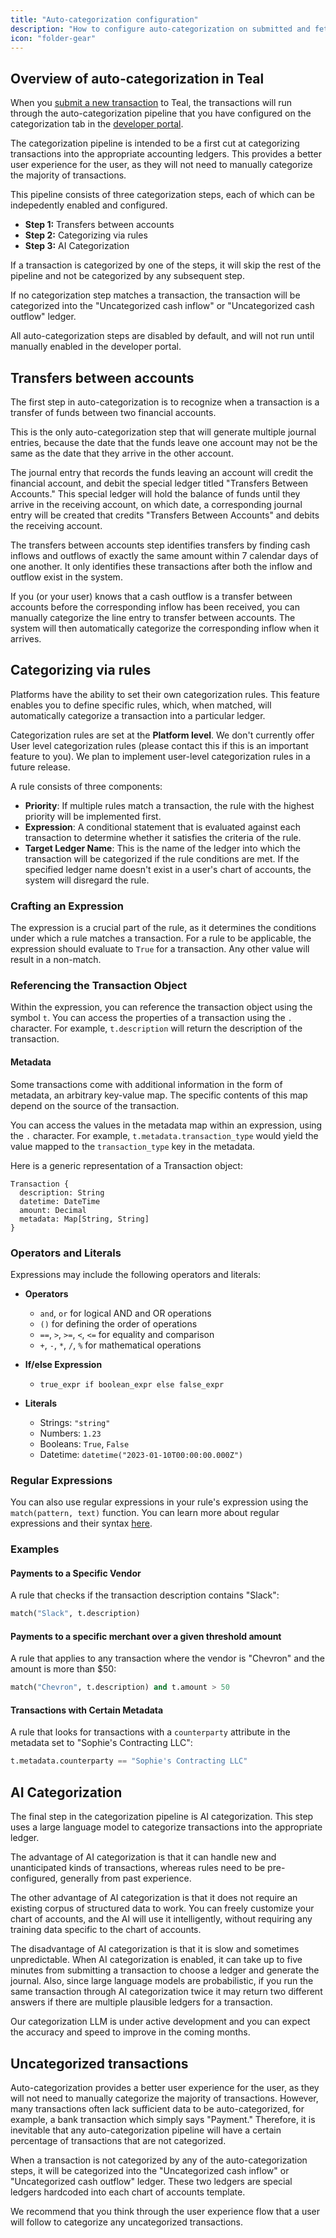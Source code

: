 ```yaml
---
title: "Auto-categorization configuration"
description: "How to configure auto-categorization on submitted and fetched transactions."
icon: "folder-gear"
---
```


## Overview of auto-categorization in Teal

When you [submit a new transaction](/transactions/submitting) to Teal, the transactions will run through the auto-categorization pipeline that you have configured on the categorization tab in the [developer portal](https://developer.teal.dev/categorization).

The categorization pipeline is intended to be a first cut at categorizing transactions into the appropriate accounting ledgers. This provides a better user experience for the user, as they will not need to manually categorize the majority of transactions.

This pipeline consists of three categorization steps, each of which can be indepedently enabled and configured.

- **Step 1:** Transfers between accounts
- **Step 2:** Categorizing via rules
- **Step 3:** AI Categorization

If a transaction is categorized by one of the steps, it will skip the rest of the pipeline and not be categorized by any subsequent step.

If no categorization step matches a transaction, the transaction will be categorized into the "Uncategorized cash inflow" or "Uncategorized cash outflow" ledger.

All auto-categorization steps are disabled by default, and will not run until manually enabled in the developer portal.

## Transfers between accounts

The first step in auto-categorization is to recognize when a transaction is a transfer of funds between two financial accounts.

This is the only auto-categorization step that will generate multiple journal entries, because the date that the funds leave one account may not be the same as the date that they arrive in the other account.

The journal entry that records the funds leaving an account will credit the financial account, and debit the special ledger titled "Transfers Between Accounts." This special ledger will hold the balance of funds until they arrive in the receiving account, on which date, a corresponding journal entry will be created that credits "Transfers Between Accounts" and debits the receiving account.

The transfers between accounts step identifies transfers by finding cash inflows and outflows of exactly the same amount within 7 calendar days of one another. It only identifies these transactions after both the inflow and outflow exist in the system.

If you (or your user) knows that a cash outflow is a transfer between accounts before the corresponding inflow has been received, you can manually categorize the line entry to transfer between accounts. The system will then automatically categorize the corresponding inflow when it arrives.

## Categorizing via rules

Platforms have the ability to set their own categorization rules. This feature enables you to define specific rules, which, when matched, will automatically categorize a transaction into a particular ledger.

Categorization rules are set at the **Platform level**. We don't currently offer User level categorization rules (please contact this if this is an important feature to you). We plan to implement user-level categorization rules in a future release.

A rule consists of three components:

- **Priority**: If multiple rules match a transaction, the rule with the highest priority will be implemented first.
- **Expression**: A conditional statement that is evaluated against each transaction to determine whether it satisfies the criteria of the rule.
- **Target Ledger Name**: This is the name of the ledger into which the transaction will be categorized if the rule conditions are met. If the specified ledger name doesn't exist in a user's chart of accounts, the system will disregard the rule.

### Crafting an Expression

The expression is a crucial part of the rule, as it determines the conditions under which a rule matches a transaction. For a rule to be applicable, the expression should evaluate to `True` for a transaction. Any other value will result in a non-match.

### Referencing the Transaction Object

Within the expression, you can reference the transaction object using the symbol `t`. You can access the properties of a transaction using the `.` character. For example, `t.description` will return the description of the transaction.

#### Metadata

Some transactions come with additional information in the form of metadata, an arbitrary key-value map. The specific contents of this map depend on the source of the transaction.

You can access the values in the metadata map within an expression, using the `.` character. For example, `t.metadata.transaction_type` would yield the value mapped to the `transaction_type` key in the metadata.

Here is a generic representation of a Transaction object:

```
Transaction {
  description: String
  datetime: DateTime
  amount: Decimal
  metadata: Map[String, String]
}
```

### Operators and Literals

Expressions may include the following operators and literals:

- **Operators**
  - `and`, `or` for logical AND and OR operations
  - `()` for defining the order of operations
  - `==`, `>`, `>=`, `<`, `<=` for equality and comparison
  - `+`, `-`, `*`, `/`, `%` for mathematical operations
- **If/else Expression**
  - `true_expr if boolean_expr else false_expr`
- **Literals**

  - Strings: `"string"`
  - Numbers: `1.23`
  - Booleans: `True`, `False`
  - Datetime: `datetime("2023-01-10T00:00:00.000Z")`

### Regular Expressions

You can also use regular expressions in your rule's expression using the `match(pattern, text)` function. You can learn more about regular expressions and their syntax [here](https://developers.google.com/edu/python/regular-expressions).

### Examples

#### Payments to a Specific Vendor

A rule that checks if the transaction description contains "Slack":

```python
match("Slack", t.description)
```

#### Payments to a specific merchant over a given threshold amount

A rule that applies to any transaction where the vendor is "Chevron" and the amount is more than $50:

```python
match("Chevron", t.description) and t.amount > 50
```

#### Transactions with Certain Metadata

A rule that looks for transactions with a `counterparty` attribute in the metadata set to "Sophie's Contracting LLC":

```python
t.metadata.counterparty == "Sophie's Contracting LLC"
```

## AI Categorization

The final step in the categorization pipeline is AI categorization. This step uses a large language model to categorize transactions into the appropriate ledger.

The advantage of AI categorization is that it can handle new and unanticipated kinds of transactions, whereas rules need to be pre-configured, generally from past experience.

The other advantage of AI categorization is that it does not require an existing corpus of structured data to work. You can freely customize your chart of accounts, and the AI will use it intelligently, without requiring any training data specific to the chart of accounts.

The disadvantage of AI categorization is that it is slow and sometimes unpredictable. When AI categorization is enabled, it can take up to five minutes from submitting a transaction to choose a ledger and generate the journal. Also, since large language models are probabilistic, if you run the same transaction through AI categorization twice it may return two different answers if there are multiple plausible ledgers for a transaction.

Our categorization LLM is under active development and you can expect the accuracy and speed to improve in the coming months.

## Uncategorized transactions

Auto-categorization provides a better user experience for the user, as they will not need to manually categorize the majority of transactions. However, many transactions often lack sufficient data to be auto-categorized, for example, a bank transaction which simply says "Payment." Therefore, it is inevitable that any auto-categorization pipeline will have a certain percentage of transactions that are not categorized.

When a transaction is not categorized by any of the auto-categorization steps, it will be categorized into the "Uncategorized cash inflow" or "Uncategorized cash outflow" ledger. These two ledgers are special ledgers hardcoded into each chart of accounts template.

We recommend that you think through the user experience flow that a user will follow to categorize any uncategorized transactions.